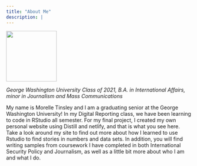 ```yaml
---
title: "About Me"
description: |
---
```


![](Grad%20photo%20unedited.jpg){width="137"}

*George Washington University Class of 2021, B.A. in International Affairs, minor in Journalism and Mass Communications*

My name is Morelle Tinsley and I am a graduating senior at the George Washington University! In my Digital Reporting class, we have been learning to code in RStudio all semester. For my final project, I created my own personal website using Distill and netlify, and that is what you see here. Take a look around my site to find out more about how I learned to use Rstudio to find stories in numbers and data sets. In addition, you will find writing samples from coursework I have completed in both International Security Policy and Journalism, as well as a little bit more about who I am and what I do.
